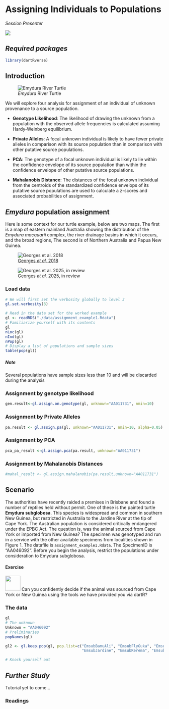 # Assigning Individuals to Populations

*Session Presenter*

![](images/Presenters5.png)

## *Required packages*

```r
library(dartRverse)

```

## Introduction

![*Emydura* River Turtle](images/turtle.jpg)

We will explore four analysis for assignment of an individual of unknown provenance to a source population.

-   **Genotype Likelihood**: The likelihood of drawing the unknown from a population with the observed allele frequencies is calculated assuming Hardy-Weinberg equilibrium.

-   **Private Alleles**: A focal unknown individual is likely to have fewer private alleles in comparison with its source population than in comparison with other putative source populations.

-   **PCA**: The genotype of a focal unknown individual is likely to lie within the confidence envelope of its source population than within the confidence envelope of other putative source populations.

-   **Mahalanobis Distance**: The distances of the focal unknown individual from the centroids of the standardized confidence envelops of its putative source populations are used to calculate a z-scores and associated probabilities of assignment.

## *Emydura* population assignment

Here is some context for our turtle example, below are two maps. The first is a map of eastern mainland Australia showing the distribution of the *Emydura macquarii* complex, the river drainage basins in which it occurs, and the broad regions, The second is of Northern Australia and Papua New Guinea.

![[Georges *et al.* 2018](https://onlinelibrary.wiley.com/doi/10.1111/mec.14925)](images/turtle_map1.jpg)

![Georges *et al.* 2025, in review](images/turtle_map2.jpg)

### Load data

```r
# We will first set the verbosity globally to level 3
gl.set.verbosity(3)

```

```r
# Read in the data set for the worked example
gl <- readRDS("./data/assignment_example1.Rdata")
# Familiarize yourself with its contents
gl  
nLoc(gl)
nInd(gl)
nPop(gl)
# Display a list of populations and sample sizes
table(pop(gl))
```

::: callout-tip
##### Note

Several populations have sample sizes less than 10 and will be discarded during the analysis
:::

### Assignment by genotype likelihood

```r
gen.result<-gl.assign.on.genotype(gl, unknown="AA011731", nmin=10)

```

### Assignment by Private Alleles

```r
pa.result <- gl.assign.pa(gl, unknown="AA011731", nmin=10, alpha=0.05)

```

### Assignment by PCA

```r
pca_pa_result <-gl.assign.pca(pa.result, unknown="AA011731")
```

### Assignment by Mahalanobis Distances

```r
#mahal_result <- gl.assign.mahalanobis(pa.result,unknown="AA011731")
```

## Scenario

The authorities have recently raided a premises in Brisbane and found a number of reptiles held without permit. One of these is the painted turtle **Emydura subglobosa**. This species is widespread and common in southern New Guinea, but restricted in Australia to the Jardine River at the tip of Cape York. The Australian population is considered critically endangered under the EPBC Act. The question is, was the animal sourced from Cape York or imported from New Guinea? The specimen was genotyped and run in a service with the other available specimens from localities shown in Figure 1. The datafile is `assignment_example1.Rdata`. The SpecimenID is "AA046092“. Before you begin the analysis, restrict the populations under consideration to Emydura subglobosa.

::: callout-note
#### Exercise

![](images/task.png){.class width="48"} Can you confidently decide if the animal was sourced from Cape York or New Guinea using the tools we have provided you via dartR?
:::

### The data

```r
gl
# The unknown
Unknown = "AA046092"
# Preliminaries
popNames(gl)

gl2 <- gl.keep.pop(gl, pop.list=c("EmsubBamuAli", "EmsubFlyGuka", "EmsubFlyJikw",
                                  "EmsubJardine", "EmsubKerema", "EmsubMorehead"))

# Knock yourself out

```

## *Further Study*

Tutorial yet to come...

### Readings

